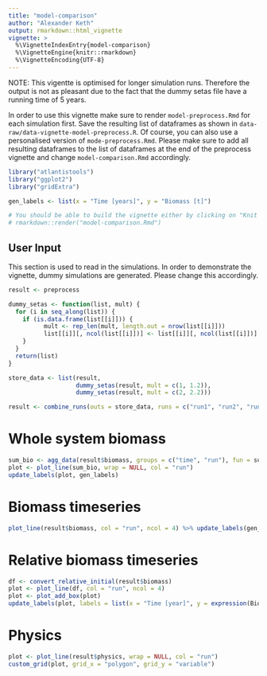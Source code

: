 ```yaml
---
title: "model-comparison"
author: "Alexander Keth"
output: rmarkdown::html_vignette
vignette: >
  %\VignetteIndexEntry{model-comparison}
  %\VignetteEngine{knitr::rmarkdown}
  %\VignetteEncoding{UTF-8}
---
```


NOTE: This vigentte is optimised for longer simulation runs. Therefore the output is not as pleasant
due to the fact that the dummy setas file have a running time of 5 years.

In order to use this vignette make sure to render `model-preprocess.Rmd` for each simulation first. Save the resulting
list of dataframes as shown in `data-raw/data-vignette-model-preprocess.R`. Of course,  you can also use 
a personalised version of `mode-preprocess.Rmd`. Please make sure to add all resulting dataframes
to the list of dataframes at the end of the preprocess vignette and change `model-comparison.Rmd` accordingly.

```r
library("atlantistools")
library("ggplot2")
library("gridExtra")

gen_labels <- list(x = "Time [years]", y = "Biomass [t]")

# You should be able to build the vignette either by clicking on "Knit PDF" in RStudio or with
# rmarkdown::render("model-comparison.Rmd")
```

## User Input
This section is used to read in the simulations. In order to demonstrate the vignette, 
dummy simulations are generated. Please change this accordingly.

```r
result <- preprocess

dummy_setas <- function(list, mult) {
  for (i in seq_along(list)) {
    if (is.data.frame(list[[i]])) {
          mult <- rep_len(mult, length.out = nrow(list[[i]]))
          list[[i]][, ncol(list[[i]])] <- list[[i]][, ncol(list[[i]])] * mult
    }
  }
  return(list)
}

store_data <- list(result, 
                   dummy_setas(result, mult = c(1, 1.2)),
                   dummy_setas(result, mult = c(2, 2.2)))

result <- combine_runs(outs = store_data, runs = c("run1", "run2", "run3"))
```


# Whole system biomass
```r
sum_bio <- agg_data(result$biomass, groups = c("time", "run"), fun = sum)
plot <- plot_line(sum_bio, wrap = NULL, col = "run")
update_labels(plot, gen_labels)
```


# Biomass timeseries
```r
plot_line(result$biomass, col = "run", ncol = 4) %>% update_labels(gen_labels)
```


# Relative biomass timeseries
```r
df <- convert_relative_initial(result$biomass)
plot <- plot_line(df, col = "run", ncol = 4)
plot <- plot_add_box(plot)
update_labels(plot, labels = list(x = "Time [year]", y = expression(Biomass/Biomass[initial])))
```

# Physics
```r
plot <- plot_line(result$physics, wrap = NULL, col = "run")
custom_grid(plot, grid_x = "polygon", grid_y = "variable")
```













